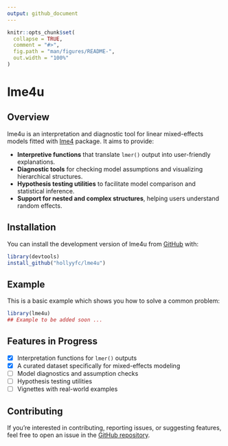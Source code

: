 ```yaml
---
output: github_document
---
```


<!-- README.md is generated from README.Rmd. Please edit that file -->

```r
knitr::opts_chunk$set(
  collapse = TRUE,
  comment = "#>",
  fig.path = "man/figures/README-",
  out.width = "100%"
)
```

# lme4u

<!-- badges: start -->
<!-- badges: end -->

## Overview

lme4u is an interpretation and diagnostic tool for linear mixed-effects models fitted with [lme4](https://cran.r-project.org/web/packages/lme4/index.html) package. It aims to provide:

- **Interpretive functions** that translate `lmer()` output into user-friendly explanations.
- **Diagnostic tools** for checking model assumptions and visualizing hierarchical structures.
- **Hypothesis testing utilities** to facilitate model comparison and statistical inference.
- **Support for nested and complex structures**, helping users understand random effects.

## Installation

You can install the development version of lme4u from [GitHub](https://github.com/) with:

```r
library(devtools)
install_github("hollyyfc/lme4u")
```

## Example

This is a basic example which shows you how to solve a common problem:

```r
library(lme4u)
## Example to be added soon ...
```

## Features in Progress

- [x] Interpretation functions for `lmer()` outputs
- [x] A curated dataset specifically for mixed-effects modeling
- [ ] Model diagnostics and assumption checks
- [ ] Hypothesis testing utilities
- [ ] Vignettes with real-world examples

## Contributing

If you’re interested in contributing, reporting issues, or suggesting features, feel free to open an issue in the [GitHub repository](https://github.com/hollyyfc/lme4u/issues).

